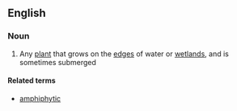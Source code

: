 ==English==

===Noun===
{{en-noun}}

# Any [[plant]] that grows on the [[edge]]s of water or [[wetland]]s, and is sometimes submerged

====Related terms====
* [[amphiphytic]]